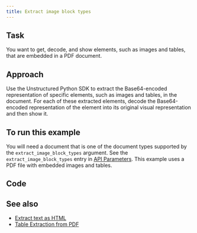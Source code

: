 ```yaml
---
title: Extract image block types
---
```


## Task

You want to get, decode, and show elements, such as images and tables, that are embedded in a PDF document.

## Approach

Use the Unstructured Python SDK to extract the Base64-encoded representation of specific elements, such as images and tables, in the document. 
For each of these extracted elements, decode the Base64-encoded representation of the element into its original visual representation 
and then show it.

## To run this example

You will need a document that is one of the document types supported by the `extract_image_block_types` argument. 
See the `extract_image_block_types` entry in [API Parameters](/api-reference/api-services/api-parameters). 
This example uses a PDF file with embedded images and tables.


<SharedAPIKeyURL />

## Code


<ExtractImageBlockTypesPy />

## See also 

- [Extract text as HTML](/api-reference/how-to/text-as-html)
- [Table Extraction from PDF](/examplecode/codesamples/apioss/table-extraction-from-pdf)